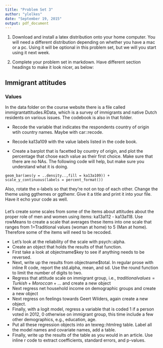 ```yaml
---
title: "Problem Set 3"
author: "ylelkes"
date: "September 19, 2015"
output: pdf_document
---
```


1. Download and install a latex distribution onto your home computer. You will need a different distribution depending on whether you have a mac or a pc. Using it will be optional in this problem set, but we will you start using it next week. 

2. Complete your problem set in markdown. Have different section headings to make it look nicer, as below:

## Immigrant attitudes

### Values

In the data folder on the course website there is a file called immigrantattitudes.RData, which is a survey of immigrants and native Dutch residents on various issues. The codebook is also in that folder.

* Recode the variable that indicates the respondents country of origin wtih country names. Maybe with car::recode.

* Recode ka13a109 with the value labels listed in the code book.

* Create a barplot that is facetted by country of origin, and plot the percentage that chose each value as their first choice. Make sure that there are no NAs. The following code will help, but make sure you understand what it is doing. 

```
geom_bar(aes(y = ..density..,fill = ka13a109)) +   scale_y_continuous(labels = percent_format())
```

Also, rotate the x-labels so that they're not on top of each other. Change the theme using ggthemes or ggthemr. Give it a title and print it into your file. Have it echo your code as well.

###
Let's create some scales from some of the items about attitudes about the proper role of men and women using items: ka13a112 - ka13a118. Use rowMeans to create a scale that averages these items into one scale that ranges from 1=Traditional values (woman at home) to 5 (Man at home). Therefore some of the items will need to be recoded.

* Let's look at the reliability of the scale with psych::alpha. 
* Create an object that holds the results of that function.
* First take a look at objectname$key to see if anything needs to be reversed. 
* Next, write up the results from objectname$total. In regular prose with inline R code, report the std.alpha, mean, and sd. Use the round function to limit the number of digits to two. 
* Regress that attitude scale on immigrant group, i.e.,
$traditionalvalues=Turkish+Moroccan+...$ and create a new object
* Next regress net household income on demographic groups and create a new object
* Next regress on feelings towards Geert Wilders, again create a new object.
* Finally, with a logit model, regress a variable that is coded 1 if a person voted in 2012, 0 otherwise on immigrant group, this time include a few other demographics, e.g., education, age. 
* Put all these regression objects into an texreg::htmlreg table. Label all the model names and covariate names, add a table. 
* Finally, write up the results of the table as you would in an article. Use inline r code to extract coefficients, standard errors, and p-values.  